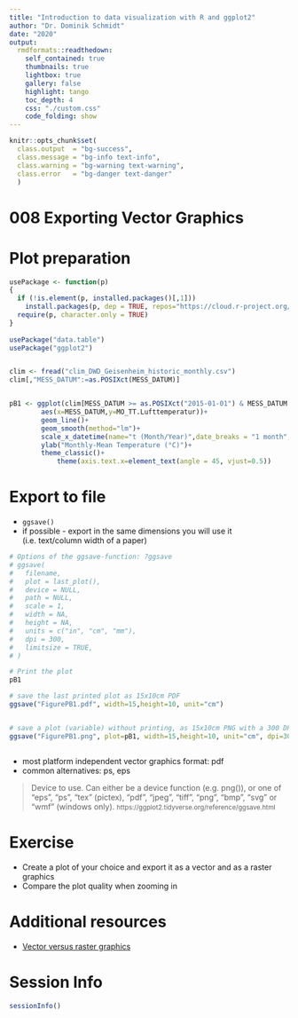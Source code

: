 ```yaml
---
title: "Introduction to data visualization with R and ggplot2"
author: "Dr. Dominik Schmidt"
date: "2020"
output:
  rmdformats::readthedown:
    self_contained: true
    thumbnails: true
    lightbox: true
    gallery: false
    highlight: tango
    toc_depth: 4    
    css: "./custom.css"     
    code_folding: show
---
```

```r

knitr::opts_chunk$set(
  class.output  = "bg-success",
  class.message = "bg-info text-info",
  class.warning = "bg-warning text-warning",
  class.error   = "bg-danger text-danger"
  )
```


# 008 Exporting Vector Graphics


# Plot preparation


```r

usePackage <- function(p)   
{ 
  if (!is.element(p, installed.packages()[,1])) 
    install.packages(p, dep = TRUE, repos="https://cloud.r-project.org/", lib=.libPaths()[1]) 
  require(p, character.only = TRUE) 
} 
  
usePackage("data.table")
usePackage("ggplot2")


clim <- fread("clim_DWD_Geisenheim_historic_monthly.csv")
clim[,"MESS_DATUM":=as.POSIXct(MESS_DATUM)] 


pB1 <- ggplot(clim[MESS_DATUM >= as.POSIXct("2015-01-01") & MESS_DATUM < as.POSIXct("2017-01-01")], 
        aes(x=MESS_DATUM,y=MO_TT.Lufttemperatur))+
        geom_line()+
        geom_smooth(method="lm")+
        scale_x_datetime(name="t (Month/Year)",date_breaks = "1 month", date_labels = "%m/%Y")+
        ylab("Monthly-Mean Temperature (°C)")+
        theme_classic()+
            theme(axis.text.x=element_text(angle = 45, vjust=0.5))

```


# Export to file

- `ggsave()`
- if possible - export in the same dimensions you will use it (i.e. text/column width of a paper)


```r
# Options of the ggsave-function: ?ggsave
# ggsave(
#   filename,
#   plot = last_plot(),
#   device = NULL,
#   path = NULL,
#   scale = 1,
#   width = NA,
#   height = NA,
#   units = c("in", "cm", "mm"),
#   dpi = 300,
#   limitsize = TRUE,
# )

# Print the plot 
pB1

# save the last printed plot as 15x10cm PDF
ggsave("FigurePB1.pdf", width=15,height=10, unit="cm")


# save a plot (variable) without printing, as 15x10cm PNG with a 300 DPI resolution
ggsave("FigurePB1.png", plot=pB1, width=15,height=10, unit="cm", dpi=300)



```

- most platform independent vector graphics format: pdf
- common alternatives: ps, eps

> Device to use. Can either be a device function (e.g. png()), or one of "eps", "ps", "tex" (pictex), "pdf", "jpeg", "tiff", "png", "bmp", "svg" or "wmf" (windows only).
> <small>https://ggplot2.tidyverse.org/reference/ggsave.html</small>





# Exercise

- Create a plot of your choice and export it as a vector and as a raster graphics
- Compare the plot quality when zooming in 





# Additional resources

- <a href=https://youtu.be/-Fs2t6P5AjY>Vector versus raster graphics</a>

#  Session Info

```r

sessionInfo()

```